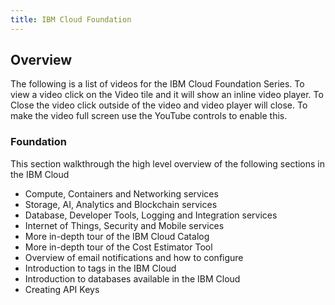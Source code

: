 ```yaml
---
title: IBM Cloud Foundation
---
```


## Overview
The following is a list of videos for the IBM Cloud Foundation Series. To view a
video click on the Video tile and it will show an inline video player. To Close the video
click outside of the video and video player will close. To make the video full screen
use the YouTube controls to enable this.

### Foundation

This section walkthrough the high level overview of the following sections in the IBM Cloud

- Compute, Containers and Networking services 
- Storage, AI, Analytics and Blockchain services 
- Database, Developer Tools, Logging and Integration services 
- Internet of Things, Security and Mobile services 
- More in-depth tour of the IBM Cloud Catalog
- More in-depth tour of the Cost Estimator Tool
- Overview of email notifications and how to configure
- Introduction to tags in the IBM Cloud
- Introduction to databases available in the IBM Cloud
- Creating API Keys

<VideoTile content="foundation" tileColor="bx--article-card--ibm">
</VideoTile>

